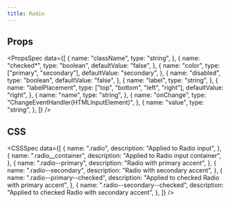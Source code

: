 ```yaml
---
title: Radio
---
```


<Preview name="Radio" />

## Props

<PropsSpec
  data={[
    {
      name: "className",
      type: "string",
    },
    {
      name: "checked*",
      type: "boolean",
      defaultValue: "false",
    },
    {
      name: "color",
      type: ["primary", "secondary"],
      defaultValue: "secondary",
    },
    {
      name: "disabled",
      type: "boolean",
      defaultValue: "false",
    },
    {
      name: "label",
      type: "string",
    },
    {
      name: "labelPlacement",
      type: ["top", "bottom", "left", "right"],
      defaultValue: "right",
    },
    {
      name: "name",
      type: "string",
    },
    {
      name: "onChange",
      type: "ChangeEventHandler(HTMLInputElement)",
    },
    {
      name: "value",
      type: "string",
    },
  ]}
/>

## CSS

<CSSSpec
  data={[
    {
      name: ".radio",
      description: "Applied to Radio input",
    },
    {
      name: ".radio__container",
      description: "Applied to Radio input container",
    },
    {
      name: ".radio--primary",
      description: "Radio with primary accent",
    },
    {
      name: ".radio--secondary",
      description: "Radio with secondary accent",
    },
    {
      name: ".radio--primary--checked",
      description: "Applied to checked Radio with primary accent",
    },
    {
      name: ".radio--secondary--checked",
      description: "Applied to checked Radio with secondary accent",
    },
  ]}
/>
